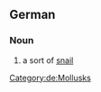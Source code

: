 ==German==
===Noun===
{{de-noun-f|plural=Kugelschnecken}}
# a sort of [[snail]]
[[Category:de:Mollusks]]